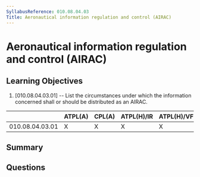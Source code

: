```yaml
---
SyllabusReference: 010.08.04.03
Title: Aeronautical information regulation and control (AIRAC)
---
```


# Aeronautical information regulation and control (AIRAC)

## Learning Objectives

1. [010.08.04.03.01] -- List the circumstances under which the information
   concerned shall or should be distributed as an AIRAC.

|                 | ATPL(A) | CPL(A) | ATPL(H)/IR | ATPL(H)/VFR | CPL(H) | IR  | CBIR(A) |
| --------------- | ------- | ------ | ---------- | ----------- | ------ | --- | ------- |
| 010.08.04.03.01 | X       | X      | X          | X           | X      | X   | X       |

## Summary

## Questions
